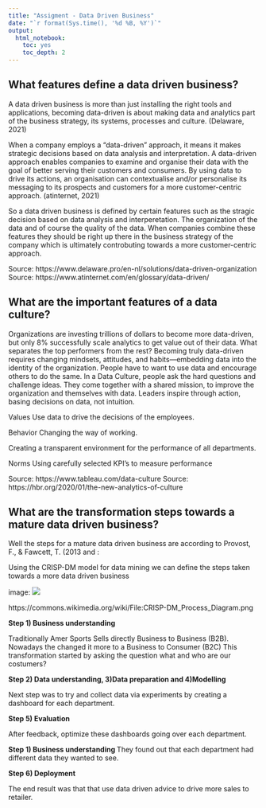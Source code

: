 ```yaml
---
title: "Assigment - Data Driven Business"
date: "`r format(Sys.time(), '%d %B, %Y')`"
output:
  html_notebook:
    toc: yes
    toc_depth: 2
---
```




## What features define a data driven business?

A data driven business is more than just installing the right tools and applications, becoming data-driven is about making data and analytics part of the business strategy, its systems, processes and culture. (Delaware, 2021)

When a company employs a “data-driven” approach, it means it makes strategic decisions based on data analysis and interpretation. A data-driven approach enables companies to examine and organise their data with the goal of better serving their customers and consumers. By using data to drive its actions, an organisation can contextualise and/or personalise its messaging to its prospects and customers for a more customer-centric approach. (atinternet, 2021)

So a data driven business is defined by certain features such as the stragic decision based on data analysis and interperetation. The organization of the data and of course the quality of the data. When companies combine these features they should be right up there in the business strategy of the company which is ultimately controbuting towards a more customer-centric approach. 

Source: https://www.delaware.pro/en-nl/solutions/data-driven-organization
Source: https://www.atinternet.com/en/glossary/data-driven/

## What are the important features of a data culture?

Organizations are investing trillions of dollars to become more data-driven, but only 8% successfully scale analytics to get value out of their data. What separates the top performers from the rest? 
Becoming truly data-driven requires changing mindsets, attitudes, and habits—embedding data into the identity of the organization. People have to want to use data and encourage others to do the same. In a Data Culture, people ask the hard questions and challenge ideas. They come together with a shared mission, to improve the organization and themselves with data. Leaders inspire through action, basing decisions on data, not intuition.

Values
Use data to drive the decisions of the employees.

Behavior
Changing the way of working.

Creating a transparent environment for the performance of all departments.

Norms
Using carefully selected KPI's to measure performance


Source: https://www.tableau.com/data-culture
Source: https://hbr.org/2020/01/the-new-analytics-of-culture


## What are the transformation steps towards a mature data driven business?

Well the steps for a mature data driven business are according to Provost, F., & Fawcett, T. (2013 and : 



Using the CRISP-DM model for data mining we can define the steps taken towards a more data driven business

image: ![](https://businessdatasolutions.github.io/courses/data%20science%20for%20business/gitbook/book-output/images/crisp.png)

https://commons.wikimedia.org/wiki/File:CRISP-DM_Process_Diagram.png

**Step 1) Business understanding**

Traditionally Amer Sports Sells directly Business to Business (B2B). 
Nowadays the changed it more to a Business to Consumer (B2C)
This transformation started by asking the question what and who are our costumers?

**Step 2) Data understanding, 3)Data preparation and 4)Modelling**

Next step was to try and collect data via experiments by creating a dashboard for each department.

**Step 5) Evaluation**

After feedback, optimize these dashboards going over each department.

**Step 1) Business understanding **
They found out that each department had different data they wanted to see.

**Step 6) Deployment**

The end result was that that use data driven advice to drive more sales to retailer.






